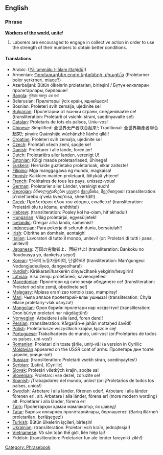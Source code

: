 ==English==

===Phrase===
'''[[worker|Worker]]s [[of]] [[the]] [[world]], [[unite]]!'''

# Laborers are encouraged to engage in collective action in order to use the strength of their numbers to obtain better conditions.

====Translations====
{{trans-top}}
*Arabic: {{ARchar|![[يا عمال العالم اتحدوا ]]}} ([[Yā ʿummālu l-ʿālam ittaḥidū]]!)
*Armenian: [[Պրոլետարներ բոլոր երկրների, միացե՜ք]] (Proletarner bolor yerkrneri, miac̣e'{{Unicode|ḳ}}!)
*Azerbaijani: Bütün ölkələrin proletarları, birləşin! / Бүтүн өлкәләрин пролетарлары, бирләшин! 
*[[Bangla]]: দুনিয়ার মজদুর এক হও!
*Belarusian: Пралетарыі ўсіх краін, яднайцеся!
*Bosnian: Proleteri svih zemalja, ujedinite se!
*[[Bulgarian|Bulgarian]]: Пролетарии от всички страни, съединявайте се! (transliteration: Proletarii ot vsichki strani, saedinyavaite se!)
*[[Catalan|Catalan]]: Proletaris de tots els països, Uniu-vos!
*[[Chinese|Chinese]]: Simplified: 全世界无产者联合起来!; Traditional: 全世界無產者聯合起來!; pinyin: Quánshìjiè wúchǎnzhě liánhé qǐlái!
*[[Croatian|Croatian]]: Proleteri svih zemalja, ujedinite se!
*[[Czech|Czech]]: Proletáři všech zemí, spojte se!
*[[Danish|Danish]]: Proletarer i alle lande, foren jer!
*[[Dutch|Dutch]]: Proletariërs aller landen, verenigt U!
*[[Estonian|Estonian]]: Kõigi maade proletaarlased, ühinege!
*[[Basque|Euskera]]: Herrialde guztietako proletarioak, elkar zaitezte!
*[[Filipino|Filipino]]: Mga manggagawa ng mundo, magkaisa!
*[[Finnish|Finnish]]: Kaikkien maiden proletaarit, liittykää yhteen!
*[[French|French]]: Prolétaires de tous les pays, unissez-vous!
*[[German|German]]: Proletarier aller Länder, vereinigt euch!
*[[Georgian|Georgian]]: პროლეტარებო ყველა ქვეყნისა, შეერთდით! (transliteration: p'rolet'arebo q'vela kveq'nisa, sheertdit!)
*[[Greek|Greek]]: Προλετάριοι όλου του κόσμου, ενωθείτε! (transliteration: Proletárii ólu tu kósmu, enōthíte!)
*[[Hebrew|Hebrew]]: {{lang|he|!פועלי כל העולם התאחדו}} (transliteration: Poaley kol ha-olam, hit'akhadu!)
*[[Hungarian|Hungarian]]: Világ proletárjai, egyesüljetek!
*[[Icelandic|Icelandic]]: Öreigar allra landa, sameinist!
*[[Indonesian|Indonesian]]: Para pekerja di seluruh dunia, bersatulah!!
*[[Irish|Irish]]: Oibrithe an domhain, aontaigh!
*[[Italian|Italian]]: Lavoratori di tutto il mondo, unitevi! (or: Proletari di tutti i paesi, unitevi!)
*[[Japanese|Japanese]]: 万国の労働者よ、団結せよ! (transliteration: Bankoku no Roudousya yo, danketsu seyo!)
*[[Korean|Korean]]: 만국의 노동자들이여, 단결하라! (transliteration: Man'gungeui Nodongjadeuliyeo, dangyeolhara!)
*[[Kurdish|Kurdish]]: Kirêkaranî/karkerên dinya/cîhanê yekgirin/hevgirin!
*[[Latvian|Latvian]]: Visu zemju proletārieši, savienojieties!
*[[Macedonian|Macedonian]]: Пролетери од сите земји обединете се! (transliteration: Proleteri od site zemji, obedinete se!)
*[[Malagasy|Malagasy]]: Mpiasa eran'izao tontolo izao, mampiray!
*[[Mari|Mari]]: Чыла элласе пролетарий-влак ушныза! (transliteration: Chyla ellase proletariy-vlak ušnyza!)
*[[Mongolian|Mongolian]]: Орон бүрийн пролетари нар нэгдэгтүн! (transliteration: Oron büriyn proletari nar nägdägtün!) 
*[[Norwegian|Norwegian]]: Arbeidere i alle land, foren dere!!
*[[Persian|Persian]]: {{lang|fa| کارگران جهان متحد شوید }} (transliteration: Kārgarān-e jahān mottaḥed šavīd!)
*[[Polish|Polish]]: Proletariusze wszystkich krajów, łączcie się!
*[[Portuguese|Portuguese]]: Trabalhadores do mundo, uni-vos!  (or:Proletários de todos os paí­ses, uni-vos!)
*[[Romanian|Romanian]]: Proletari din toate ţările, uniţi-vă! (a version in Cyrillic [[Moldavian|Moldavian]] appeared on the USSR coat of arms: Пролетарь дин тоате цэриле, уници-вэ!)
*[[Russian|Russian]]: {{lang|ru|Пролетарии всех стран, соединяйтесь!}} (transliteration: Proletarii vsekh stran, soedinyaytes!)
*[[Serbian|Serbian]]: {{lang|hr|Proleteri svih zemalja, ujedinite se!}} (Latin), {{lang|sr|Пролетери свих земаља, уједините се!}} (Cyrillic)
*[[Slovak|Slovak]]: Proletári všetkých krajín, spojte sa!
*[[Slovenian|Slovenian]]: Proletarci vse dezel, zdruzite se!
*[[Spanish|Spanish]]: ¡Trabajadores del mundo, uníos! (or: ¡Proletarios de todos los países, uní­os!)
*[[Swedish|Swedish]]: Arbetare i alla länder, förenen eder!, Arbetare i alla länder förenen er!, alt. Arbetare i alla länder, förena er! (more modern wording) alt. Proletärer i alla länder, förena er!
*[[Tajik|Tajik]]: Пролетарҳои ҳамаи мамлакатҳо, як шавед!
*[[Tatar|Tatar]]: Барлык илләрнең пролетарийлары, берләшегез! (Barlıq illärneñ proletariları, berläşegez!)
*[[Turkish|Turkish]]: Bütün ülkelerin işçileri, birleşin!
*[[Ukrainian|Ukrainian]]: {{lang|uk|Пролетарі всіх країн, єднайтеся!}} (transliteration: Proletari vsih kraïn, jednajtesja!)
*[[Vietnamese|Vietnamese]]: Vô sản toàn thế giới, liên hiệp lại!
*Yiddish: {{lang|yi|!פראָלעטאריער פון אלע לענדער, פאראייניקט זיך}} (transliteration: Proletarier fun ale lender fareynikt zikh!)
{{trans-bottom}}

[[Category: Phrasebook]]